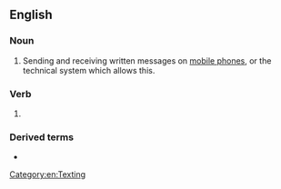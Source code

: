 ==English==
{{wikipedia}}

===Noun===
{{en-noun|-}}

# Sending and receiving written messages on [[mobile phone]]s, or the technical system which allows this.

===Verb===
{{head|en|verb form}}

# {{present participle of|text message|lang=en|nocat=1}}

===Derived terms===
* {{l|en|texting}}

[[Category:en:Texting]]